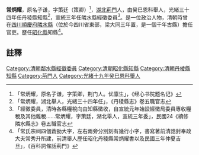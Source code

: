 {{明清人物信息框
| 姓名 =常炳耀
| 最高職務 = [[四川|四川]][[隣水縣|隣水縣]]經徵委員
| 國家 = 大清
| 籍貫 = [[湖北|湖北]][[荊門|荊門]]
| 字號 =原名子谦，字策廷
| 出生日期 = ？年？月？日
| 逝世日期 = ？年？月？日
| 墓葬 = 
| 配偶 =  
| 親屬 = 曾祖、祖、父，母
| 出身 =癸巳恩科舉人 
| 著作 =  
*
}}
'''常炳耀'''{{BD|？年||？年||}}，原名子谦，字策廷（策卿）<ref>「常炳耀，原名子谦，字策卿，荆门人。优廪生」，《经心书院题名记》</ref>，[[湖北|湖北]][[荊門|荊門]]人，由癸巳恩科舉人，光緒三十四年任丹稜縣知縣<ref>「常炳耀，湖北舉人，光緒三十四年任」，《丹稜縣志》卷五職官志</ref>，宣統三年任隣水縣經徵委員<ref>「經徵委員，清時各縣糧稅向由知縣徵收，自宣統元年始設經徵局委員專收糧稅及其他雜稅……常炳耀，字策廷，湖北舉人，宣統三年委」，民國24《續修隣水縣志》卷五職官志</ref>。是一位政治人物，清朝時曾在[[四川|四川]][[順慶府|順慶府]][[隣水縣|隣水縣]]（位於今四川省東部，梁大同三年置，是一個千年古縣）擔任官吏。歷任[[昭化縣|昭化縣]]知縣<ref>「常氏宗祠四個蒼勁大字，左右兩旁分別刻有幾行小字，書寫著前清誥封奉政大夫常秀升所建，前清舉人歷任昭化丹稜縣常炳耀書以及民國三年仲夏吉旦」，《百科詞條話荊門》</ref>。
==註釋==
{{reflist}}
{{清朝人物小作品}}
[[Category:清朝鄰水縣經徵委員|Category:清朝鄰水縣經徵委員]]
[[Category:清朝昭化縣知縣|Category:清朝昭化縣知縣]]
[[Category:清朝丹棱縣知縣|Category:清朝丹棱縣知縣]]
[[Category:荊門人|Category:荊門人]]
[[Category:光緒十九年癸巳恩科舉人|Category:光緒十九年癸巳恩科舉人]]